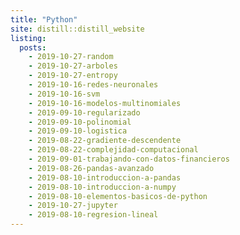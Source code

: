 ```yaml
---
title: "Python"
site: distill::distill_website
listing: 
  posts:
    - 2019-10-27-random
    - 2019-10-27-arboles
    - 2019-10-27-entropy
    - 2019-10-16-redes-neuronales
    - 2019-10-16-svm
    - 2019-10-16-modelos-multinomiales
    - 2019-09-10-regularizado
    - 2019-09-10-polinomial
    - 2019-09-10-logistica
    - 2019-08-22-gradiente-descendente
    - 2019-08-22-complejidad-computacional
    - 2019-09-01-trabajando-con-datos-financieros
    - 2019-08-26-pandas-avanzado
    - 2019-08-10-introduccion-a-pandas
    - 2019-08-10-introduccion-a-numpy
    - 2019-08-10-elementos-basicos-de-python
    - 2019-10-27-jupyter
    - 2019-08-10-regresion-lineal
---
```

